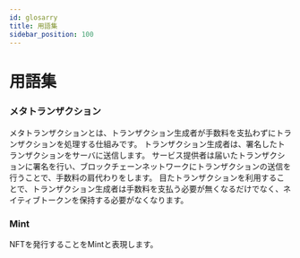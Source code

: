 ```yaml
---
id: glosarry
title: 用語集
sidebar_position: 100
---
```


# 用語集

### メタトランザクション
メタトランザクションとは、トランザクション生成者が手数料を支払わずにトランザクションを処理する仕組みです。
トランザクション生成者は、署名したトランザクションをサーバに送信します。
サービス提供者は届いたトランザクションに署名を行い、ブロックチェーンネットワークにトランザクションの送信を行うことで、手数料の肩代わりをします。
目たトランザクションを利用することで、トランザクション生成者は手数料を支払う必要が無くなるだけでなく、ネイティブトークンを保持する必要がなくなります。

### Mint
NFTを発行することをMintと表現します。

